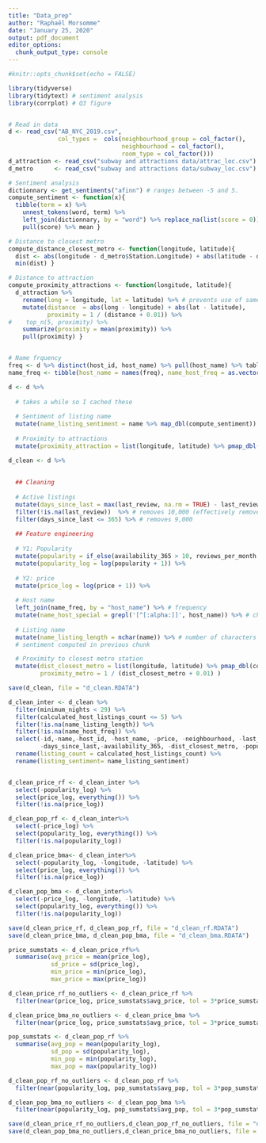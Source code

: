 ```yaml
---
title: "Data_prep"
author: "Raphaël Morsomme"
date: "January 25, 2020"
output: pdf_document
editor_options: 
  chunk_output_type: console
---
```


```r
#knitr::opts_chunk$set(echo = FALSE)

library(tidyverse)
library(tidytext) # sentiment analysis
library(corrplot) # Q3 figure


# Read in data
d <- read_csv("AB_NYC_2019.csv",
              col_types =  cols(neighbourhood_group = col_factor(),
                                neighbourhood = col_factor(),
                                room_type = col_factor()))
d_attraction <- read_csv("subway and attractions data/attrac_loc.csv")
d_metro      <- read_csv("subway and attractions data/subway_loc.csv")

# Sentiment analysis
dictionnary <- get_sentiments("afinn") # ranges between -5 and 5.
compute_sentiment <- function(x){
  tibble(term = x) %>%
    unnest_tokens(word, term) %>%
    left_join(dictionnary, by = "word") %>% replace_na(list(score = 0)) %>%
    pull(score) %>% mean }

# Distance to closest metro
compute_distance_closest_metro <- function(longitude, latitude){
  dist <- abs(longitude - d_metro$Station.Longitude) + abs(latitude - d_metro$Station.Latitude) # manhattan distance (instead of euclidean distance)
  min(dist) }

# Distance to attraction
compute_proximity_attractions <- function(longitude, latitude){
  d_attraction %>% 
    rename(long = longitude, lat = latitude) %>% # prevents use of same names
    mutate(distance  = abs(long - longitude) + abs(lat - latitude),
           proximity = 1 / (distance + 0.01)) %>%
#    top_n(5, proximity) %>%
    summarize(proximity = mean(proximity)) %>%
    pull(proximity) }


# Name frquency
freq <- d %>% distinct(host_id, host_name) %>% pull(host_name) %>% table # only count each id once (do not count people with multiple listing muliple times)
name_freq <- tibble(host_name = names(freq), name_host_freq = as.vector(freq) / sum(freq)) %>% arrange(-name_host_freq)
```

```r
d <- d %>%
  
  # takes a while so I cached these
  
  # Sentiment of listing name
  mutate(name_listing_sentiment = name %>% map_dbl(compute_sentiment)) %>%
  
  # Proximity to attractions
  mutate(proximity_attraction = list(longitude, latitude) %>% pmap_dbl(compute_proximity_attractions))
```

```r
d_clean <- d %>%
  
  
  ## Cleaning
  
  # Active listings
  mutate(days_since_last = max(last_review, na.rm = TRUE) - last_review) %>%
  filter(!is.na(last_review))  %>% # removes 10,000 (effectively removes people with no review)
  filter(days_since_last <= 365) %>% # removes 9,000
  
  ## Feature engineering
  
  # Y1: Popularity
  mutate(popularity = if_else(availability_365 > 10, reviews_per_month / availability_365, NA_real_)) %>%
  mutate(popularity_log = log(popularity + 1)) %>% 
  
  # Y2: price
  mutate(price_log = log(price + 1)) %>%
  
  # Host name
  left_join(name_freq, by = "host_name") %>% # frequency
  mutate(name_host_special = grepl('[^[:alpha:]]', host_name)) %>% # check if name contains a special character (not a letter)
  
  # Listing name
  mutate(name_listing_length = nchar(name)) %>% # number of characters
  # sentiment computed in previous chunk

  # Proximity to closest metro station
  mutate(dist_closest_metro = list(longitude, latitude) %>% pmap_dbl(compute_distance_closest_metro),
         proximity_metro = 1 / (dist_closest_metro + 0.01) )
```

```r
save(d_clean, file = "d_clean.RDATA")
```

```r
d_clean_inter <- d_clean %>%
  filter(minimum_nights < 29) %>% 
  filter(calculated_host_listings_count <= 5) %>%
  filter(!is.na(name_listing_length)) %>%
  filter(!is.na(name_host_freq)) %>%
  select(-id,-name,-host_id, -host_name, -price, -neighbourhood, -last_review,
         -days_since_last,-availability_365, -dist_closest_metro, -popularity) %>% 
  rename(listing_count = calculated_host_listings_count) %>% 
  rename(listing_sentiment= name_listing_sentiment)


d_clean_price_rf <- d_clean_inter %>% 
  select(-popularity_log) %>% 
  select(price_log, everything()) %>% 
  filter(!is.na(price_log))

d_clean_pop_rf <- d_clean_inter%>% 
  select(-price_log) %>% 
  select(popularity_log, everything()) %>% 
  filter(!is.na(popularity_log))

d_clean_price_bma<- d_clean_inter%>% 
  select(-popularity_log, -longitude, -latitude) %>% 
  select(price_log, everything()) %>% 
  filter(!is.na(price_log))

d_clean_pop_bma <- d_clean_inter%>% 
  select(-price_log, -longitude, -latitude) %>%
  select(popularity_log, everything()) %>% 
  filter(!is.na(popularity_log))
```


```r
save(d_clean_price_rf, d_clean_pop_rf, file = "d_clean_rf.RDATA")
save(d_clean_price_bma, d_clean_pop_bma, file = "d_clean_bma.RDATA")
```

```r
price_sumstats <- d_clean_price_rf%>%
  summarise(avg_price = mean(price_log),
            sd_price = sd(price_log),
            min_price = min(price_log), 
            max_price = max(price_log))

d_clean_price_rf_no_outliers <- d_clean_price_rf %>% 
  filter(near(price_log, price_sumstats$avg_price, tol = 3*price_sumstats$sd_price))

d_clean_price_bma_no_outliers <- d_clean_price_bma %>% 
  filter(near(price_log, price_sumstats$avg_price, tol = 3*price_sumstats$sd_price))

pop_sumstats <- d_clean_pop_rf %>% 
  summarise(avg_pop = mean(popularity_log), 
            sd_pop = sd(popularity_log),
            min_pop = min(popularity_log),
            max_pop = max(popularity_log))

d_clean_pop_rf_no_outliers <- d_clean_pop_rf %>% 
  filter(near(popularity_log, pop_sumstats$avg_pop, tol = 3*pop_sumstats$sd_pop)) 

d_clean_pop_bma_no_outliers <- d_clean_pop_bma %>% 
  filter(near(popularity_log, pop_sumstats$avg_pop, tol = 3*pop_sumstats$sd_pop)) 

```

```r
save(d_clean_price_rf_no_outliers,d_clean_pop_rf_no_outliers, file = "d_clean_rf_no_outliers.RDATA")
save(d_clean_pop_bma_no_outliers,d_clean_price_bma_no_outliers, file = "d_clean_bma_no_outliers.RDATA")
```


